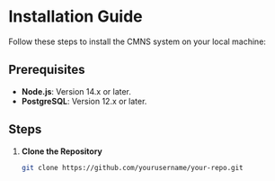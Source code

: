 # Installation Guide

Follow these steps to install the CMNS system on your local machine:

## Prerequisites

- **Node.js**: Version 14.x or later.
- **PostgreSQL**: Version 12.x or later.

## Steps

1. **Clone the Repository**

   ```bash
   git clone https://github.com/yourusername/your-repo.git
